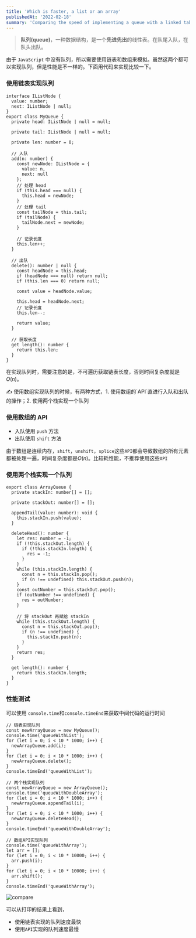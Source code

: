 ```yaml
---
title: 'Which is faster, a list or an array'
publishedAt: '2022-02-18'
summary: 'Comparing the speed of implementing a queue with a linked table and an array'
---
```


> **队列(queue)**，一种数据结构，是一个**先进先出**的线性表。在队尾入队，在队头出队。

由于 `JavaScript` 中没有队列，所以需要使用链表和数组来模拟。虽然这两个都可以实现队列，但是性能是不一样的。下面用代码来实现比较一下。

### 使用链表实现队列

```tsx
interface IListNode {
  value: number;
  next: IListNode | null;
}
export class MyQueue {
  private head: IListNode | null = null;

  private tail: IListNode | null = null;

  private len: number = 0;

  // 入队
  add(n: number) {
    const newNode: IListNode = {
      value: n,
      next: null
    };
    // 处理 head
    if (this.head === null) {
      this.head = newNode;
    }
    // 处理 tail
    const tailNode = this.tail;
    if (tailNode) {
      tailNode.next = newNode;
    }

    // 记录长度
    this.len++;
  }

  // 出队
  delete(): number | null {
    const headNode = this.head;
    if (headNode === null) return null;
    if (this.len === 0) return null;

    const value = headNode.value;

    this.head = headNode.next;
    // 记录长度
    this.len--;

    return value;
  }

  // 获取长度
  get length(): number {
    return this.len;
  }
}
```

在实现队列时，需要注意的是，不可遍历获取链表长度，否则时间复杂度就是$O(n)$。

<aside>
✍️ 使用数组实现队列的时候，有两种方式，1. 使用数组的`API`直进行入队和出队的操作；2. 使用两个栈实现一个队列

</aside>

### 使用数组的 API

- 入队使用 `push` 方法
- 出队使用 `shift` 方法

由于数组是连续内存，`shift`，`unshift`，`splice`这些`API`都会导致数组的所有元素都被处理一遍，时间复杂度都是$O(n)$。比较耗性能，不推荐使用这些`API`

### 使用两个栈实现一个队列

```tsx
export class ArrayQueue {
  private stackIn: number[] = [];

  private stackOut: number[] = [];

  appendTail(value: number): void {
    this.stackIn.push(value);
  }

  deleteHead(): number {
    let res: number = -1;
    if (!this.stackOut.length) {
      if (!this.stackIn.length) {
        res = -1;
      }
    }
    while (this.stackIn.length) {
      const n = this.stackIn.pop();
      if (n !== undefined) this.stackOut.push(n);
    }
    const outNumber = this.stackOut.pop();
    if (outNumber !== undefined) {
      res = outNumber;
    }

    // 将 stackOut 再赋给 stackIn
    while (this.stackOut.length) {
      const n = this.stackOut.pop();
      if (n !== undefined) {
        this.stackIn.push(n);
      }
    }
    return res;
  }

  get length(): number {
    return this.stackIn.length;
  }
}
```

### 性能测试

可以使用 `console.time`和`console.timeEnd`来获取中间代码的运行时间

```tsx
// 链表实现队列
const newArrayQueue = new MyQueue();
console.time('queueWithList');
for (let i = 0; i < 10 * 1000; i++) {
  newArrayQueue.add(i);
}
for (let i = 0; i < 10 * 1000; i++) {
  newArrayQueue.delete();
}
console.timeEnd('queueWithList');

// 两个栈实现队列
const newArrayQueue = new ArrayQueue();
console.time('queueWithDoubleArray');
for (let i = 0; i < 10 * 1000; i++) {
  newArrayQueue.appendTail(i);
}
for (let i = 0; i < 10 * 1000; i++) {
  newArrayQueue.deleteHead();
}
console.timeEnd('queueWithDoubleArray');

// 数组API实现队列
console.time('queueWithArray');
let arr = [];
for (let i = 0; i < 10 * 10000; i++) {
  arr.push(i);
}
for (let i = 0; i < 10 * 10000; i++) {
  arr.shift();
}
console.timeEnd('queueWithArray');
```

![compare](https://obsidian-picgo-le.oss-cn-hangzhou.aliyuncs.com/img/202304101057970.png)

可以从打印的结果上看到，

- 使用链表实现的队列速度最快
- 使用`API`实现的队列速度最慢
